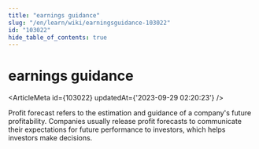 ```yaml
---
title: "earnings guidance"
slug: "/en/learn/wiki/earningsguidance-103022"
id: "103022"
hide_table_of_contents: true
---
```



# earnings guidance

<ArticleMeta id={103022} updatedAt={'2023-09-29 02:20:23'} />
<div className='border-solid border-b border-t-0 my-4 border-[var(--ifm-color-gray-300)]' />

Profit forecast refers to the estimation and guidance of a company's future profitability. Companies usually release profit forecasts to communicate their expectations for future performance to investors, which helps investors make decisions.
